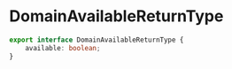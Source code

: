 # DomainAvailableReturnType

```typescript
export interface DomainAvailableReturnType {
    available: boolean;
}
```
